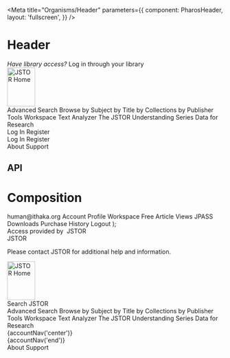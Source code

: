 

<Meta
  title="Organisms/Header"
  parameters={{
    component: PharosHeader,
    layout: 'fullscreen',
  }}
/>

# Header

<Canvas withToolbar>
  <Story name="Base">
    <PharosHeader>
      <div id="pds" slot="top">
        <i>Have library access? </i>
        <PharosLink href="//jstor.org/institutionSearch" target="_blank">
          Log in through your library
        </PharosLink>
      </div>
      <PharosLink slot="start" href="/" id="jstor-logo">
        <img src="./images/jstor-logo.svg" alt="JSTOR Home" width="65" height="90" />
      </PharosLink>
      <div slot="center">
        <div className="header-example__split-column">
          <PharosDropdownMenuNav label="main navigation">
            <PharosDropdownMenuNavLink
              href="action/showAdvancedSearch"
              id="adv-search-link"
              className="hide-for-small"
            >
              Advanced Search
            </PharosDropdownMenuNavLink>
            <PharosDropdownMenuNavLink
              href="/subjects"
              id="browse-link"
              data-dropdown-menu-id="browse-menu"
              data-dropdown-menu-hover
            >
              Browse
            </PharosDropdownMenuNavLink>
            <PharosDropdownMenu id="browse-menu">
              <PharosDropdownMenuItem link="/subjects">by Subject</PharosDropdownMenuItem>
              <PharosDropdownMenuItem link="/action/showJournals?browseType=title">
                by Title
              </PharosDropdownMenuItem>
              <PharosDropdownMenuItem link="/site/collection-list">
                by Collections
              </PharosDropdownMenuItem>
              <PharosDropdownMenuItem link="/publishers">by Publisher</PharosDropdownMenuItem>
            </PharosDropdownMenu>
            <PharosDropdownMenuNavLink
              href="/account/workspace"
              id="tools-link"
              data-dropdown-menu-id="tools-menu"
              data-dropdown-menu-hover
              className="hide-for-small"
            >
              Tools
            </PharosDropdownMenuNavLink>
            <PharosDropdownMenu id="tools-menu">
              <PharosDropdownMenuItem link="/account/workspace">Workspace</PharosDropdownMenuItem>
              <PharosDropdownMenuItem link="/analyze">Text Analyzer</PharosDropdownMenuItem>
              <PharosDropdownMenuItem link="/understand">
                The JSTOR Understanding Series
              </PharosDropdownMenuItem>
              <PharosDropdownMenuItem link="/dfr">Data for Research</PharosDropdownMenuItem>
            </PharosDropdownMenu>
          </PharosDropdownMenuNav>
          <div
            className="show-for-large"
            style={{
              columnGap: '0.5rem',
              gridTemplateColumns: '1fr 1fr',
              display: 'none',
              justifySelf: 'end',
              alignSelf: 'center',
            }}
          >
            <PharosLink href="#" target="_blank" bold>
              Log In
            </PharosLink>
            <PharosLink href="#" target="_blank" bold>
              Register
            </PharosLink>
          </div>
        </div>
      </div>
      <div
        slot="end"
        style={{
          display: 'grid',
          rowGap: '1.5rem',
          gridTemplateRows: '1fr 1fr',
        }}
        className="hide-for-large"
      >
        <div
          style={{
            display: 'grid',
            columnGap: '0.5rem',
            gridTemplateColumns: '1fr 1fr',
          }}
        >
          <PharosLink href="#" target="_blank">
            Log In
          </PharosLink>
          <PharosLink href="#" target="_blank">
            Register
          </PharosLink>
        </div>
        <div
          style={{
            display: 'grid',
            columnGap: '0.5rem',
            gridTemplateColumns: '1fr 1fr',
          }}
        >
          <PharosLink href="//about.jstor.org" target="_blank" bold>
            About
          </PharosLink>
          <PharosLink href="//support.jstor.org" target="_blank" bold>
            Support
          </PharosLink>
        </div>
      </div>
    </PharosHeader>
  </Story>
</Canvas>

## API

<ArgsTable of={PharosHeader} />

# Composition

  <PharosDropdownMenuNav label="profile">
    <PharosDropdownMenuNavLink
      href="/account/profile"
      id={`profile-link-${section}`}
      data-dropdown-menu-id={`profile-menu-${section}`}
      data-dropdown-menu-hover
    >
      <span className="hide-for-small">human@ithaka.org</span>
      <span className="show-for-small" style={{ display: 'none' }}>
        Account
      </span>
    </PharosDropdownMenuNavLink>
    <PharosDropdownMenu id={`profile-menu-${section}`}>
      <PharosDropdownMenuItem link="/account/profile" id={`profile-link-${section}`}>
        Profile
      </PharosDropdownMenuItem>
      <PharosDropdownMenuItem link="/account/workspace" id={`workspace-link-${section}`}>
        Workspace
      </PharosDropdownMenuItem>
      <PharosDropdownMenuItem link="/account/read-online" id={`article-link-${section}`}>
        Free Article Views
      </PharosDropdownMenuItem>
      <PharosDropdownMenuItem link="/account/subscriptions" id={`jpass-link-${section}`}>
        JPASS Downloads
      </PharosDropdownMenuItem>
      <PharosDropdownMenuItem link="/account/purchases" id={`purchase-link-${section}`}>
        Purchase History
      </PharosDropdownMenuItem>
      <PharosDropdownMenuItem link="/action/doLogout" id={`logout-link-${section}`}>
        Logout
      </PharosDropdownMenuItem>
    </PharosDropdownMenu>
  </PharosDropdownMenuNav>
);

<Canvas withToolbar>
  <Story name="Composition">
    <PharosHeader>
      <div id="pds" slot="top" className="hide-for-small">
        <div
          tabIndex="0"
          style={{
            display: 'flex',
          }}
          data-dropdown-menu-id="pds-menu"
          data-dropdown-menu-hover
        >
          <span>Access provided by&nbsp;</span>
          <span
            style={{
              fontWeight: 'bold',
            }}
          >
            JSTOR
          </span>
          <PharosIcon
            name="chevron-down"
            style={{
              marginLeft: '1rem',
            }}
          ></PharosIcon>
        </div>
        <span slot="top" className="show-for-small" style={{ display: 'none', fontWeight: 'bold' }}>
          JSTOR
        </span>
        <PharosDropdownMenu id="pds-menu" placement="bottom">
          <div
            style={{
              padding: '1rem',
            }}
          >
            <p>
              Please contact <PharosLink href="//jstor.org">JSTOR</PharosLink> for additional help
              and information.
            </p>
          </div>
        </PharosDropdownMenu>
      </div>
      <PharosLink slot="start" href="/" id="jstor-logo">
        <img src="./images/jstor-logo.svg" alt="JSTOR Home" width="65" height="90" />
      </PharosLink>
      <div
        slot="center"
        style={{
          display: 'grid',
          gridTemplateRows: '1fr 1fr',
        }}
      >
        <PharosInputGroup
          name="my-input-group"
          hideLabel
          placeholder="Search JSTOR"
          className="header-example__input-group"
        >
          <span slot="label">Search JSTOR</span>
          <PharosButton
            name="search-button"
            icon="search"
            variant="subtle"
            label="search"
          ></PharosButton>
        </PharosInputGroup>
        <div
          style={{
            display: 'grid',
            gridTemplateColumns: '3fr 1fr',
          }}
        >
          <PharosDropdownMenuNav label="main navigation">
            <PharosDropdownMenuNavLink
              href="action/showAdvancedSearch"
              id="adv-search-link"
              className="hide-for-small"
            >
              Advanced Search
            </PharosDropdownMenuNavLink>
            <PharosDropdownMenuNavLink
              href="/subjects"
              id="browse-link"
              data-dropdown-menu-id="browse-menu"
              data-dropdown-menu-hover
            >
              Browse
            </PharosDropdownMenuNavLink>
            <PharosDropdownMenu id="browse-menu">
              <PharosDropdownMenuItem link="/subjects">by Subject</PharosDropdownMenuItem>
              <PharosDropdownMenuItem link="/action/showJournals?browseType=title">
                by Title
              </PharosDropdownMenuItem>
              <PharosDropdownMenuItem link="/site/collection-list">
                by Collections
              </PharosDropdownMenuItem>
              <PharosDropdownMenuItem link="/publishers">by Publisher</PharosDropdownMenuItem>
            </PharosDropdownMenu>
            <PharosDropdownMenuNavLink
              href="/account/workspace"
              id="tools-link"
              data-dropdown-menu-id="tools-menu"
              data-dropdown-menu-hover
              className="hide-for-small"
            >
              Tools
            </PharosDropdownMenuNavLink>
            <PharosDropdownMenu id="tools-menu">
              <PharosDropdownMenuItem link="/account/workspace">Workspace</PharosDropdownMenuItem>
              <PharosDropdownMenuItem link="/analyze">Text Analyzer</PharosDropdownMenuItem>
              <PharosDropdownMenuItem link="/understand">
                The JSTOR Understanding Series
              </PharosDropdownMenuItem>
              <PharosDropdownMenuItem link="/dfr">Data for Research</PharosDropdownMenuItem>
            </PharosDropdownMenu>
          </PharosDropdownMenuNav>
          <div
            className="show-for-large"
            style={{
              justifySelf: 'end',
              display: 'none',
            }}
          >
            {accountNav('center')}
          </div>
        </div>
      </div>
      <div
        slot="end"
        style={{
          display: 'grid',
          gridTemplateRows: '1fr 1fr',
        }}
        className="hide-for-large"
      >
        <div>{accountNav('end')}</div>
        <div
          style={{
            display: 'grid',
            gridTemplateColumns: '1fr 1fr',
            alignItems: 'center',
            justifyItems: 'center',
          }}
        >
          <PharosLink href="//about.jstor.org" target="_blank" bold>
            About
          </PharosLink>
          <PharosLink href="//support.jstor.org" target="_blank" bold>
            Support
          </PharosLink>
        </div>
      </div>
    </PharosHeader>
  </Story>
</Canvas>
